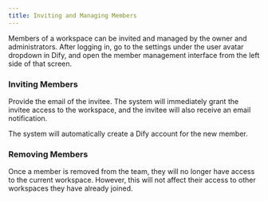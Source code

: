 ```yaml
---
title: Inviting and Managing Members
---
```



Members of a workspace can be invited and managed by the owner and administrators. After logging in, go to the settings under the user avatar dropdown in Dify, and open the member management interface from the left side of that screen.

### Inviting Members

Provide the email of the invitee. The system will immediately grant the invitee access to the workspace, and the invitee will also receive an email notification.

The system will automatically create a Dify account for the new member.

### Removing Members

Once a member is removed from the team, they will no longer have access to the current workspace. However, this will not affect their access to other workspaces they have already joined.